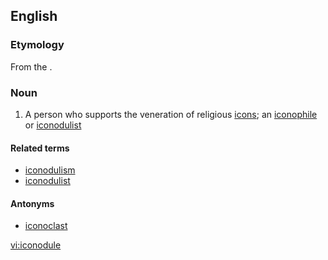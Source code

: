 ==English==
{{wikipedia}}

===Etymology===
From the {{etyl|grc|en}} {{term|εἰκονόδουλος|lang=grc}}.

===Noun===
{{en-noun}}

# A person who supports the veneration of religious [[icon]]s; an [[iconophile]] or [[iconodulist]]

====Related terms====
* [[iconodulism]]
* [[iconodulist]]

====Antonyms====
* [[iconoclast]]

[[vi:iconodule]]